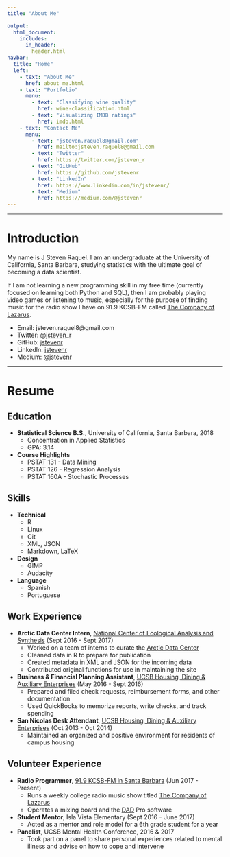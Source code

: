 ```yaml
---
title: "About Me"

output:
  html_document:
    includes:
      in_header: 
        header.html
navbar:
  title: "Home"
  left:
    - text: "About Me"
      href: about_me.html
    - text: "Portfolio"
      menu:
        - text: "Classifying wine quality"
          href: wine-classification.html
        - text: "Visualizing IMDB ratings"
          href: imdb.html
    - text: "Contact Me"
      menu:
        - text: "jsteven.raquel8@gmail.com"
          href: mailto:jsteven.raquel8@gmail.com
        - text: "Twitter"
          href: https://twitter.com/jsteven_r
        - text: "GitHub"
          href: https://github.com/jstevenr
        - text: "LinkedIn"
          href: https://www.linkedin.com/in/jstevenr/
        - text: "Medium"
          href: https://medium.com/@jstevenr
---
```


----

# Introduction

My name is J Steven Raquel. I am an undergraduate at the University of California, Santa Barbara, studying statistics with the ultimate goal of becoming a data scientist.

If I am not learning a new programming skill in my free time (currently focused on learning both Python and SQL), then I am probably playing video games or listening to music, especially for the purpose of finding music for the radio show I have on 91.9 KCSB-FM called [The Company of Lazarus](http://www.radiofreeamerica.com/show/the-company-of-lazarus-kcsb-91-9-fm-in-santa-barbara).

* Email: jsteven.raquel8@gmail.com
* Twitter: [\@jsteven_r](https://www.twitter.com/jsteven_r)
* GitHub: [jstevenr](https://github.com/jstevenr)
* LinkedIn: [jstevenr](https://www.linkedin.com/in/jstevenr/)
* Medium: [\@jstevenr](https://medium.com/@jstevenr)

----

# Resume

## Education

* **Statistical Science B.S.**, University of California, Santa Barbara, 2018
    + Concentration in Applied Statistics
    + GPA: 3.14
* **Course Highlights**
    + PSTAT 131 -  Data Mining
    + PSTAT 126 - Regression Analysis
    + PSTAT 160A - Stochastic Processes

## Skills

* **Technical**
    + R
    + Linux
    + Git
    + XML, JSON
    + Markdown, LaTeX
* **Design**
    + GIMP
    + Audacity
* **Language**
    + Spanish
    + Portuguese

## Work Experience

* **Arctic Data Center Intern**, [National Center of Ecological Analysis and Synthesis](https://www.nceas.ucsb.edu/) (Sept 2016 - Sept 2017)
    + Worked on a team of interns to curate the [Arctic Data Center](https://arcticdata.io/)
    + Cleaned data in R to prepare for publication
    + Created metadata in XML and JSON for the incoming data
    + Contributed original functions for use in maintaining the site
* **Business & Financial Planning Assistant**, [UCSB Housing, Dining & Auxiliary Enterprises](https://www.housing.ucsb.edu/home) (May 2016 - Sept 2016)
    + Prepared and filed check requests, reimbursement forms, and other documentation
    + Used QuickBooks to memorize reports, write checks, and track spending
* **San Nicolas Desk Attendant**, [UCSB Housing, Dining & Auxiliary Enterprises](https://www.housing.ucsb.edu/home) (Oct 2013 - Oct 2014)
    + Maintained an organized and positive environment for residents of campus housing

## Volunteer Experience

* **Radio Programmer**, [91.9 KCSB-FM in Santa Barbara](https://kcsb.org/) (Jun 2017 - Present)
    + Runs a weekly college radio music show titled [The Company of Lazarus](http://www.radiofreeamerica.com/show/the-company-of-lazarus-kcsb-91-9-fm-in-santa-barbara)
    + Operates a mixing board and the [DAD](http://www.enco.com/products/dad-radio-automation-presenter.html) Pro software
* **Student Mentor**, Isla Vista Elementary (Sept 2016 - June 2017)
    + Acted as a mentor and role model for a 6th grade student for a year
* **Panelist**, UCSB Mental Health Conference, 2016 & 2017
    + Took part on a panel to share personal experiences related to mental illness and advise on how to cope and intervene
